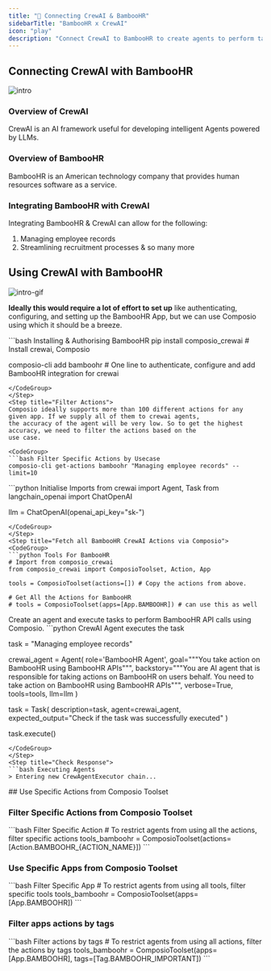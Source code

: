 ```yaml
---
title: "🚀 Connecting CrewAI & BambooHR"
sidebarTitle: "BambooHR x CrewAI"
icon: "play"
description: "Connect CrewAI to BambooHR to create agents to perform tasks using natural language"
---
```


## Connecting CrewAI with BambooHR
![intro](/media/intro.jpg)

### Overview of CrewAI

CrewAI is an AI framework useful for developing intelligent Agents powered by LLMs.

### Overview of BambooHR

BambooHR is an American technology company that provides human resources software as a service.

### Integrating BambooHR with CrewAI

Integrating BambooHR & CrewAI can allow for the following:

1. Managing employee records
2. Streamlining recruitment processes
& so many more

## Using CrewAI with BambooHR
![intro-gif](/media/intro.gif)
<Steps>
<Step title="Setting Up the Environment">

**Ideally this would require a lot of effort to set up** like authenticating, configuring, and setting up the BambooHR App, but we can use Composio using which it should be a breeze.

<CodeGroup>
```bash Installing & Authorising BambooHR
pip install composio_crewai # Install crewai, Composio 

composio-cli add bamboohr # One line to authenticate, configure and add BambooHR integration for crewai
```
</CodeGroup>
</Step>
<Step title="Filter Actions">
Composio ideally supports more than 100 different actions for any given app. If we supply all of them to crewai agents, 
the accuracy of the agent will be very low. So to get the highest accuracy, we need to filter the actions based on the 
use case.

<CodeGroup>
```bash Filter Specific Actions by Usecase
composio-cli get-actions bamboohr "Managing employee records" --limit=10
```
</CodeGroup>

</Step>
<Step title="Import Base Packages">

<CodeGroup>
```python Initialise Imports
from crewai import Agent, Task
from langchain_openai import ChatOpenAI

llm = ChatOpenAI(openai_api_key="sk-<OPENAI KEY>")
```
</CodeGroup>
</Step>
<Step title="Fetch all BambooHR CrewAI Actions via Composio">
<CodeGroup>
```python Tools For BambooHR
# Import from composio_crewai
from composio_crewai import ComposioToolset, Action, App

tools = ComposioToolset(actions=[]) # Copy the actions from above. 

# Get All the Actions for BambooHR
# tools = ComposioToolset(apps=[App.BAMBOOHR]) # can use this as well
```
</CodeGroup>
</Step>
<Step title="Execute the Agent">
Create an agent and execute tasks to perform BambooHR API calls using Composio. 
<CodeGroup>
```python CrewAI Agent executes the task

task = "Managing employee records"

crewai_agent = Agent(
    role='BambooHR Agent',
    goal="""You take action on BambooHR using BambooHR APIs""",
    backstory="""You are AI agent that is responsible for taking actions on BambooHR on users behalf. You need to take action on BambooHR using BambooHR APIs""",
    verbose=True,
    tools=tools,
    llm=llm
)

task = Task(
    description=task,
    agent=crewai_agent,
    expected_output="Check if the task was successfully executed"
)

task.execute()
```
</CodeGroup>
</Step>
<Step title="Check Response">
```bash Executing Agents
> Entering new CrewAgentExecutor chain...
```
</Step>
</Steps>
## Use Specific Actions from Composio Toolset

### Filter Specific Actions from Composio Toolset

<CodeGroup>
```bash Filter Specific Action
# To restrict agents from using all the actions, filter specific actions
tools_bamboohr = ComposioToolset(actions=[Action.BAMBOOHR_{ACTION_NAME}])
```
</CodeGroup>

### Use Specific Apps from Composio Toolset
<CodeGroup>
```bash Filter Specific App
# To restrict agents from using all tools, filter specific tools
tools_bamboohr = ComposioToolset(apps=[App.BAMBOOHR])
```
</CodeGroup>

### Filter apps actions by tags 
<CodeGroup>
```bash Filter actions by tags
# To restrict agents from using all actions, filter the actions by tags
tools_bamboohr = ComposioToolset(apps=[App.BAMBOOHR], tags=[Tag.BAMBOOHR_IMPORTANT])
```
</CodeGroup>